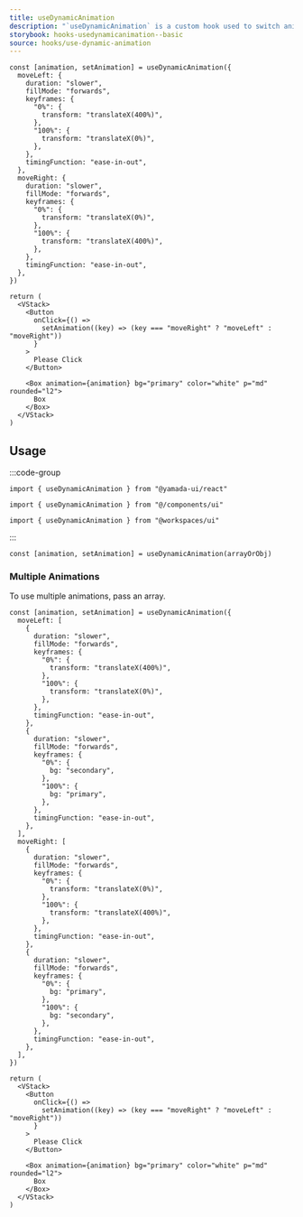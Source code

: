```yaml
---
title: useDynamicAnimation
description: "`useDynamicAnimation` is a custom hook used to switch animations."
storybook: hooks-usedynamicanimation--basic
source: hooks/use-dynamic-animation
---
```


```tsx preview functional client
const [animation, setAnimation] = useDynamicAnimation({
  moveLeft: {
    duration: "slower",
    fillMode: "forwards",
    keyframes: {
      "0%": {
        transform: "translateX(400%)",
      },
      "100%": {
        transform: "translateX(0%)",
      },
    },
    timingFunction: "ease-in-out",
  },
  moveRight: {
    duration: "slower",
    fillMode: "forwards",
    keyframes: {
      "0%": {
        transform: "translateX(0%)",
      },
      "100%": {
        transform: "translateX(400%)",
      },
    },
    timingFunction: "ease-in-out",
  },
})

return (
  <VStack>
    <Button
      onClick={() =>
        setAnimation((key) => (key === "moveRight" ? "moveLeft" : "moveRight"))
      }
    >
      Please Click
    </Button>

    <Box animation={animation} bg="primary" color="white" p="md" rounded="l2">
      Box
    </Box>
  </VStack>
)
```

## Usage

:::code-group

```tsx [package]
import { useDynamicAnimation } from "@yamada-ui/react"
```

```tsx [alias]
import { useDynamicAnimation } from "@/components/ui"
```

```tsx [monorepo]
import { useDynamicAnimation } from "@workspaces/ui"
```

:::

```tsx
const [animation, setAnimation] = useDynamicAnimation(arrayOrObj)
```

### Multiple Animations

To use multiple animations, pass an array.

```tsx preview functional client
const [animation, setAnimation] = useDynamicAnimation({
  moveLeft: [
    {
      duration: "slower",
      fillMode: "forwards",
      keyframes: {
        "0%": {
          transform: "translateX(400%)",
        },
        "100%": {
          transform: "translateX(0%)",
        },
      },
      timingFunction: "ease-in-out",
    },
    {
      duration: "slower",
      fillMode: "forwards",
      keyframes: {
        "0%": {
          bg: "secondary",
        },
        "100%": {
          bg: "primary",
        },
      },
      timingFunction: "ease-in-out",
    },
  ],
  moveRight: [
    {
      duration: "slower",
      fillMode: "forwards",
      keyframes: {
        "0%": {
          transform: "translateX(0%)",
        },
        "100%": {
          transform: "translateX(400%)",
        },
      },
      timingFunction: "ease-in-out",
    },
    {
      duration: "slower",
      fillMode: "forwards",
      keyframes: {
        "0%": {
          bg: "primary",
        },
        "100%": {
          bg: "secondary",
        },
      },
      timingFunction: "ease-in-out",
    },
  ],
})

return (
  <VStack>
    <Button
      onClick={() =>
        setAnimation((key) => (key === "moveRight" ? "moveLeft" : "moveRight"))
      }
    >
      Please Click
    </Button>

    <Box animation={animation} bg="primary" color="white" p="md" rounded="l2">
      Box
    </Box>
  </VStack>
)
```
